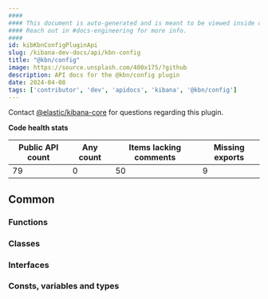 ```yaml
---
####
#### This document is auto-generated and is meant to be viewed inside our experimental, new docs system.
#### Reach out in #docs-engineering for more info.
####
id: kibKbnConfigPluginApi
slug: /kibana-dev-docs/api/kbn-config
title: "@kbn/config"
image: https://source.unsplash.com/400x175/?github
description: API docs for the @kbn/config plugin
date: 2024-04-08
tags: ['contributor', 'dev', 'apidocs', 'kibana', '@kbn/config']
---
```




Contact [@elastic/kibana-core](https://github.com/orgs/elastic/teams/kibana-core) for questions regarding this plugin.

**Code health stats**

| Public API count  | Any count | Items lacking comments | Missing exports |
|-------------------|-----------|------------------------|-----------------|
| 79 | 0 | 50 | 9 |

## Common

### Functions
<DocDefinitionList data={kbnConfigObj.common.functions}/>

### Classes
<DocDefinitionList data={kbnConfigObj.common.classes}/>

### Interfaces
<DocDefinitionList data={kbnConfigObj.common.interfaces}/>

### Consts, variables and types
<DocDefinitionList data={kbnConfigObj.common.misc}/>

